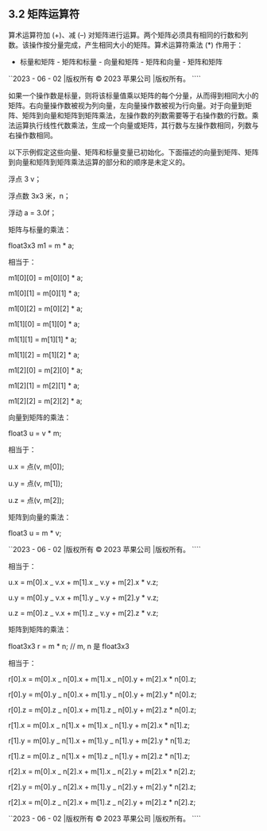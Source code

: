 ## 3.2 矩阵运算符

算术运算符加 (+)、减 (–) 对矩阵进行运算。两个矩阵必须具有相同的行数和列数。该操作按分量完成，产生相同大小的矩阵。算术运算符乘法 (\*) 作用于：

- 标量和矩阵 - 矩阵和标量 - 向量和矩阵 - 矩阵和向量 - 矩阵和矩阵

``2023 - 06 - 02 |版权所有 © 2023 苹果公司 |版权所有。 ````

如果一个操作数是标量，则将该标量值乘以矩阵的每个分量，从而得到相同大小的矩阵。右向量操作数被视为列向量，左向量操作数被视为行向量。对于向量到矩阵、矩阵到向量和矩阵到矩阵乘法，左操作数的列数需要等于右操作数的行数。乘法运算执行线性代数乘法，生成一个向量或矩阵，其行数与左操作数相同，列数与右操作数相同。

以下示例假定这些向量、矩阵和标量变量已初始化。下面描述的向量到矩阵、矩阵到向量和矩阵到矩阵乘法运算的部分和的顺序是未定义的。

浮点 3 v；

浮点数 3x3 米，n；

浮动 a = 3.0f；

矩阵与标量的乘法：

float3x3 m1 = m \* a;

相当于：

m1[0][0] = m[0][0] \* a;

m1[0][1] = m[0][1] \* a;

m1[0][2] = m[0][2] \* a;

m1[1][0] = m[1][0] \* a;

m1[1][1] = m[1][1] \* a;

m1[1][2] = m[1][2] \* a;

m1[2][0] = m[2][0] \* a;

m1[2][1] = m[2][1] \* a;

m1[2][2] = m[2][2] \* a;

向量到矩阵的乘法：

float3 u = v \* m;

相当于：

u.x = 点(v, m[0]);

u.y = 点(v, m[1]);

u.z = 点(v, m[2]);

矩阵到向量的乘法：

float3 u = m \* v;

``2023 - 06 - 02 |版权所有 © 2023 苹果公司 |版权所有。 ````

相当于：

u.x = m[0].x _ v.x + m[1].x _ v.y + m[2].x \* v.z;

u.y = m[0].y _ v.x + m[1].y _ v.y + m[2].y \* v.z;

u.z = m[0].z _ v.x + m[1].z _ v.y + m[2].z \* v.z;

矩阵到矩阵的乘法：

float3x3 r = m \* n; // m, n 是 float3x3

相当于：

r[0].x = m[0].x _ n[0].x + m[1].x _ n[0].y + m[2].x \* n[0].z;

r[0].y = m[0].y _ n[0].x + m[1].y _ n[0].y + m[2].y \* n[0].z;

r[0].z = m[0].z _ n[0].x + m[1].z _ n[0].y + m[2].z \* n[0].z;

r[1].x = m[0].x _ n[1].x + m[1].x _ n[1].y + m[2].x \* n[1].z;

r[1].y = m[0].y _ n[1].x + m[1].y _ n[1].y + m[2].y \* n[1].z;

r[1].z = m[0].z _ n[1].x + m[1].z _ n[1].y + m[2].z \* n[1].z;

r[2].x = m[0].x _ n[2].x + m[1].x _ n[2].y + m[2].x \* n[2].z;

r[2].y = m[0].y _ n[2].x + m[1].y _ n[2].y + m[2].y \* n[2].z;

r[2].x = m[0].z _ n[2].x + m[1].z _ n[2].y + m[2].z \* n[2].z;

``2023 - 06 - 02 |版权所有 © 2023 苹果公司 |版权所有。 ````
